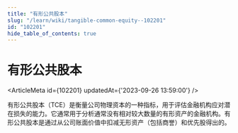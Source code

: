 ```yaml
---
title: "有形公共股本"
slug: "/learn/wiki/tangible-common-equity--102201"
id: "102201"
hide_table_of_contents: true
---
```



# 有形公共股本

<ArticleMeta id={102201} updatedAt={'2023-09-26 13:59:00'} />
<div className='border-solid border-b border-t-0 my-4 border-[var(--ifm-color-gray-300)]' />

有形公共股本（TCE）是衡量公司物理资本的一种指标，用于评估金融机构应对潜在损失的能力。它通常用于分析通常没有相对较大数量的有形资产的金融机构。有形公共股本是通过从公司账面价值中扣减无形资产（包括商誉）和优先股得出的。
